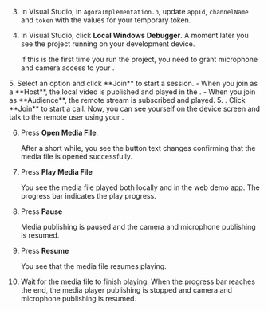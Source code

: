 <PlatformWrapper platform="windows">

3.  In Visual Studio, in `AgoraImplementation.h`, update `appId`, `channelName` and `token` with the values for your temporary token.

4.  In Visual Studio, click **Local Windows Debugger**. A moment later you see the project running on your development device.

    If this is the first time you run the project, you need to grant microphone and camera access to your <Vpl k="CLIENT"/>.

<ProductWrapper product="interactive-live-streaming">
5. Select an option and click **Join** to start a session.
    - When you join as a **Host**, the local video is published and played in the <Vpl k="CLIENT"/>.
    - When you join as **Audience**, the remote stream is subscribed and played.
</ProductWrapper>

<ProductWrapper product="video-calling">
5. . Click **Join** to start a call. Now, you can see yourself on the device screen and talk to the remote user using your <Vpl k="CLIENT"/>.
</ProductWrapper>

6.  Press **Open Media File**.

    After a short while, you see the button text changes confirming that the media file is opened successfully.

7.  Press **Play Media File**

    You see the media file played both locally and in the web demo app. The progress bar indicates the play progress.

8.  Press **Pause**

    Media publishing is paused and the camera and microphone publishing is resumed.

9.  Press **Resume**

    You see that the media file resumes playing.

10.  Wait for the media file to finish playing. When the progress bar reaches the end, the media player publishing is stopped and camera and microphone publishing is resumed.

</PlatformWrapper>
